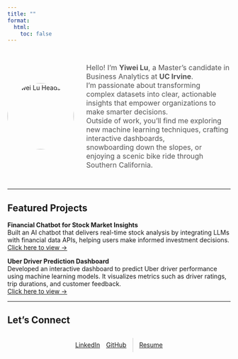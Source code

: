 ```yaml
---
title: ""
format:
  html:
    toc: false
---
```


<!-- Profile Section -->
<div style="display: flex; flex-wrap: wrap; align-items: center; gap: 2em; max-width: 900px; margin: 2em auto;">

  <!-- Avatar -->
  <img src="images/Headshot.jpg" alt="Yiwei Lu Headshot" style="width:150px; height:150px; border-radius:50%;"/>

  <!-- Bio -->
  <div style="flex: 1; font-size: 1rem; color: #555;" markdown="1">

Hello! I’m **Yiwei Lu**, a Master’s candidate in Business Analytics at **UC Irvine**.  
I’m passionate about transforming complex datasets into clear, actionable insights that empower organizations to make smarter decisions.  
Outside of work, you’ll find me exploring new machine learning techniques, crafting interactive dashboards,  
snowboarding down the slopes, or enjoying a scenic bike ride through Southern California.

  </div>

</div>

---

## Featured Projects

::: {.project-card}
**Financial Chatbot for Stock Market Insights**  
Built an AI chatbot that delivers real-time stock analysis by integrating LLMs with financial data APIs, helping users make informed investment decisions.  
[Click here to view →](https://medium.com/@dylankl_74733/revolutionizing-stock-market-insights-the-financial-chatbot-that-empowers-investors-d1d8197e6c13){.btn}
:::

::: {.project-card}
**Uber Driver Prediction Dashboard**  
Developed an interactive dashboard to predict Uber driver performance using machine learning models. It visualizes metrics such as driver ratings, trip durations, and customer feedback.  
[Click here to view →](https://syntax3rr0r1.netlify.app/){.btn}
:::

---

## Let’s Connect

<div class="link-buttons"
     style="display: flex; gap: 1em; flex-wrap: wrap; justify-content: center; align-items: center; margin: 1.5em 0;">

  <!-- LinkedIn -->
  <a href="https://www.linkedin.com/in/yiwei-lu78"
     class="btn" target="_blank">
    <i class="bi bi-linkedin"></i> LinkedIn
  </a>

  <!-- GitHub -->
  <a href="https://github.com/lywww88"
     class="btn" target="_blank">
    <i class="bi bi-github"></i> GitHub
  </a>

  <!-- Divider -->
  <div style="width: 1px; height: 32px; background-color: #ccc;"></div>

  <!-- Resume -->
  <a href="resume.pdf"
     class="btn" target="_blank">
    <i class="bi bi-download"></i> Resume
  </a>

</div>
